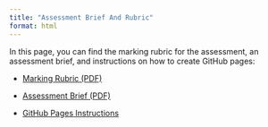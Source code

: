 ```yaml
---
title: "Assessment Brief And Rubric"
format: html
---
```


In this page, you can find the marking rubric for the assessment, an assessment brief, and instructions on how to create GitHub pages:

-   [Marking Rubric (PDF)](https://raw.githubusercontent.com/DDI-Students/data-science-for-health-bms-24-25/main/assessment/Data_Science_Programming_Assessment_Marking_Rubric.pdf){download="true"}

<!-- Change this when we have the up to date one -->

-   [Assessment Brief (PDF)](https://raw.githubusercontent.com/DDI-Students/data-science-for-health-bms-24-25/main/assessment/UG_data_science_programming_assessment_brief.pdf){download="true"}

<!-- Update the assessment brief if needed -->

-   [GitHub Pages Instructions](assessment/github_pages_instructions.md){target="_blank"}
